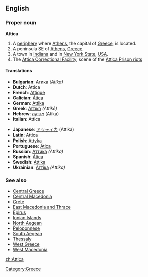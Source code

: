 ==English==

===Proper noun===
{{wikipedia}}
'''Attica'''

#A [[periphery]] where [[Athens]], the capital of [[Greece]], is located.
#A peninsula SE of [[Athens]], [[Greece]].
#A town in [[Indiana]] and in [[New York State]], [[USA]].
#The [[w:Attica Correctional Facility|Attica Correctional Facility]], scene of the [[w:Attica Prison riots|Attica Prison riots]]

====Translations====
{{top}}<!--left column-->
*'''Bulgarian''': [[Атика]] ''(Atika)'' {{f}}
*'''Dutch''': Attica
*'''French''': [[Attique]]
*'''Galician''': [[Ática]] {{f}}
*'''German''': [[Attika]]
*'''Greek''': [[Αττική]] ''(Attikē)''
*'''Hebrew''': [[אטיקה]] (Atika) {{f}}
*'''Italian''': Attica {{f}}
{{mid}}<!--right column-->
*'''Japanese''': [[アッティカ]] (Attika)
*'''Latin''': Attica {{f}}
*'''Polish''': [[Attyka]] {{f}}
*'''Portuguese''': [[Ática]] {{f}}
*'''Russian''': [[Аттика]] ''(Attika)'' {{f}}
*'''Spanish''': [[Ática]] {{f}}
*'''Swedish''': [[Attika]]
*'''Ukrainian''': [[Аттіка]] ''(Attika)'' {{f}}
{{bottom}}

===See also===
*[[Central Greece]] 
*[[Central Macedonia]] 
*[[Crete]] 
*[[East Macedonia and Thrace]] 
*[[Epirus]] 
*[[Ionian Islands]] 
*[[North Aegean]] 
*[[Peloponnese]] 
*[[South Aegean]] 
*[[Thessaly]] 
*[[West Greece]] 
*[[West Macedonia]]

[[Category:Greece]]

[[zh:Attica]]